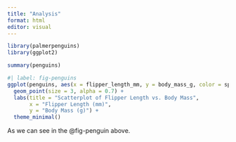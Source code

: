 ```yaml
---
title: "Analysis"
format: html
editor: visual
---
```


```r
library(palmerpenguins)
library(ggplot2)

summary(penguins)

#| label: fig-penguins
ggplot(penguins, aes(x = flipper_length_mm, y = body_mass_g, color = species)) +
  geom_point(size = 3, alpha = 0.7) +
  labs(title = "Scatterplot of Flipper Length vs. Body Mass",
       x = "Flipper Length (mm)",
       y = "Body Mass (g)") +
  theme_minimal()
```


As we can see in the @fig-penguin above.
